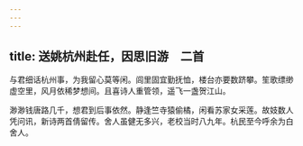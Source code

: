 ```yaml
---
---
---
```

title: 送姚杭州赴任，因思旧游　二首
---



与君细话杭州事，为我留心莫等闲。闾里固宜勤抚恤，楼台亦要数跻攀。笙歌缥缈虚空里，风月依稀梦想间。且喜诗人重管领，遥飞一盏贺江山。

渺渺钱唐路几千，想君到后事依然。静逢竺寺猿偷橘，闲看苏家女采莲。故妓数人凭问讯，新诗两首倩留传。舍人虽健无多兴，老校当时八九年。杭民至今呼余为白舍人。